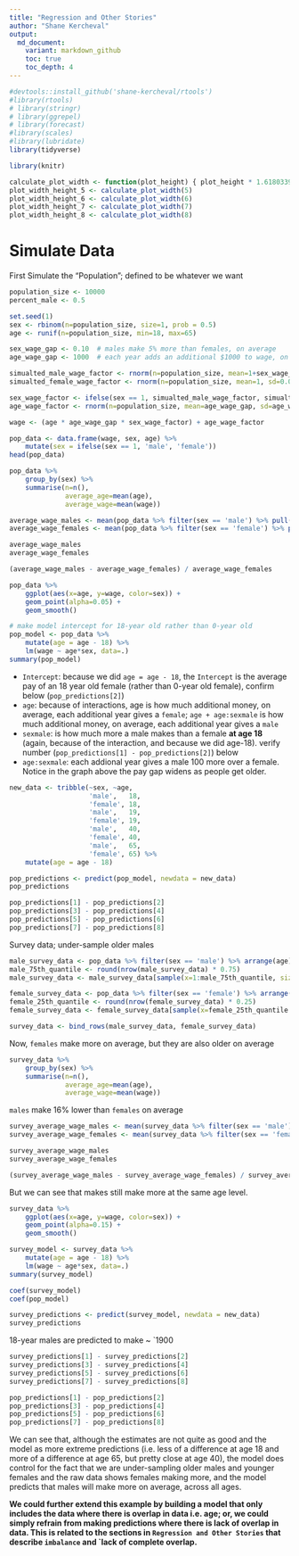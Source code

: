 ```yaml
---
title: "Regression and Other Stories"
author: "Shane Kercheval"
output:
  md_document:
    variant: markdown_github
    toc: true
    toc_depth: 4
---
```


```r
#devtools::install_github('shane-kercheval/rtools')
#library(rtools)
# library(stringr)
# library(ggrepel)
# library(forecast)
#library(scales)
#library(lubridate)
library(tidyverse)

library(knitr)

calculate_plot_width <- function(plot_height) { plot_height * 1.61803398875 }
plot_width_height_5 <- calculate_plot_width(5)
plot_width_height_6 <- calculate_plot_width(6)
plot_width_height_7 <- calculate_plot_width(7)
plot_width_height_8 <- calculate_plot_width(8)
```

# Simulate Data

First Simulate the "Population"; defined to be whatever we want

```r
population_size <- 10000
percent_male <- 0.5

set.seed(1)
sex <- rbinom(n=population_size, size=1, prob = 0.5)
age <- runif(n=population_size, min=18, max=65)

sex_wage_gap <- 0.10  # males make 5% more than females, on average
age_wage_gap <- 1000  # each year adds an additional $1000 to wage, on average

simualted_male_wage_factor <- rnorm(n=population_size, mean=1+sex_wage_gap, sd=0.02)
simualted_female_wage_factor <- rnorm(n=population_size, mean=1, sd=0.015)

sex_wage_factor <- ifelse(sex == 1, simualted_male_wage_factor, simualted_female_wage_factor)
age_wage_factor <- rnorm(n=population_size, mean=age_wage_gap, sd=age_wage_gap)

wage <- (age * age_wage_gap * sex_wage_factor) + age_wage_factor

pop_data <- data.frame(wage, sex, age) %>%
    mutate(sex = ifelse(sex == 1, 'male', 'female'))
head(pop_data)
```

```r
pop_data %>%
    group_by(sex) %>%
    summarise(n=n(),
              average_age=mean(age),
              average_wage=mean(wage))
```

```r
average_wage_males <- mean(pop_data %>% filter(sex == 'male') %>% pull(wage))
average_wage_females <- mean(pop_data %>% filter(sex == 'female') %>% pull(wage))

average_wage_males
average_wage_females

(average_wage_males - average_wage_females) / average_wage_females
```

```r
pop_data %>%
    ggplot(aes(x=age, y=wage, color=sex)) +
    geom_point(alpha=0.05) +
    geom_smooth()
```

```r
# make model intercept for 18-year old rather than 0-year old
pop_model <- pop_data %>% 
    mutate(age = age - 18) %>%
    lm(wage ~ age*sex, data=.)
summary(pop_model)
```

- `Intercept`: because we did `age = age - 18`, the `Intercept` is the average pay of an 18 year old female (rather than 0-year old female), confirm below (`pop_predictions[2]`)
- `age`: because of interactions, age is how much additional money, on average, each additional year gives a `female`; `age + age:sexmale` is how much additional money, on average, each additional year gives a `male`
- `sexmale`: is how much more a male makes than a female **at age 18** (again, because of the interaction, and because we did age-18). verify number (`pop_predictions[1] - pop_predictions[2]`) below
- `age:sexmale`: each addional year gives a male 100 more over a female. Notice in the graph above the pay gap widens as people get older.

```r
new_data <- tribble(~sex, ~age,
                    'male',   18,
                    'female', 18,
                    'male',   19,
                    'female', 19,
                    'male',   40,
                    'female', 40,
                    'male',   65,
                    'female', 65) %>%
    mutate(age = age - 18)

pop_predictions <- predict(pop_model, newdata = new_data)
pop_predictions
```

```r
pop_predictions[1] - pop_predictions[2]
pop_predictions[3] - pop_predictions[4]
pop_predictions[5] - pop_predictions[6]
pop_predictions[7] - pop_predictions[8]
```

Survey data; under-sample older males

```r
male_survey_data <- pop_data %>% filter(sex == 'male') %>% arrange(age)
male_75th_quantile <- round(nrow(male_survey_data) * 0.75)
male_survey_data <- male_survey_data[sample(x=1:male_75th_quantile, size=250),]

female_survey_data <- pop_data %>% filter(sex == 'female') %>% arrange(age)
female_25th_quantile <- round(nrow(female_survey_data) * 0.25)
female_survey_data <- female_survey_data[sample(x=female_25th_quantile:nrow(female_survey_data), size=250),]

survey_data <- bind_rows(male_survey_data, female_survey_data)
```

Now, `females` make more on average, but they are also older on average

```r
survey_data %>%
    group_by(sex) %>%
    summarise(n=n(),
              average_age=mean(age),
              average_wage=mean(wage))
```

`males` make 16% lower than `females` on average

```r
survey_average_wage_males <- mean(survey_data %>% filter(sex == 'male') %>% pull(wage))
survey_average_wage_females <- mean(survey_data %>% filter(sex == 'female') %>% pull(wage))

survey_average_wage_males
survey_average_wage_females

(survey_average_wage_males - survey_average_wage_females) / survey_average_wage_females
```

But we can see that makes still make more at the same age level.

```r
survey_data %>%
    ggplot(aes(x=age, y=wage, color=sex)) +
    geom_point(alpha=0.15) +
    geom_smooth()
```

```r
survey_model <- survey_data %>%
    mutate(age = age - 18) %>%
    lm(wage ~ age*sex, data=.)
summary(survey_model)
```

```r
coef(survey_model)
coef(pop_model)
```

```r
survey_predictions <- predict(survey_model, newdata = new_data)
survey_predictions
```

18-year males are predicted to make ~ `1900

```r
survey_predictions[1] - survey_predictions[2]
survey_predictions[3] - survey_predictions[4]
survey_predictions[5] - survey_predictions[6]
survey_predictions[7] - survey_predictions[8]
```

```r
pop_predictions[1] - pop_predictions[2]
pop_predictions[3] - pop_predictions[4]
pop_predictions[5] - pop_predictions[6]
pop_predictions[7] - pop_predictions[8]
```

We can see that, although the estimates are not quite as good and the model as more extreme predictions (i.e. less of a difference at age 18 and more of a difference at age 65, but pretty close at age 40), the model does control for the fact that we are under-sampling older males and younger females and the raw data shows females making more, and the model predicts that males will make more on average, across all ages.

**We could further extend this example by building a model that only includes the data where there is overlap in data i.e. age; or, we could simply refrain from making predictions where there is lack of overlap in data. This is related to the sections in `Regression and Other Stories` that describe `imbalance` and `lack of complete overlap.**
